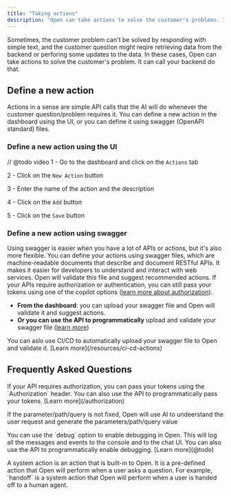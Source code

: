 ```yaml
---
title: "Taking actions"
description: "Open can take actions to solve the customer's problems. It can call your backend to update records, create new records, and much more."
---
```



Sometimes, the customer problem can't be solved by responding with simple text, and the customer question might reqire retrieving data from the backend or perforing some updates to the data. In these cases, Open can take actions to solve the customer's problem. It can call your backend do that.

## Define a new action
Actions in a sense are simple API calls that the AI will do whenever the customer question/problem requires it. You can define a new action in the dashboard using the UI, or you can define it using swagger (OpenAPI standard) files.

<CardGroup cols={2}>
  <Card title="Using the UI" href='#define-a-new-action-using-the-ui' icon="table-columns"></Card>
  <Card title='Using swagger' href='#define-a-new-action-using-swagger' icon='react'></Card>
</CardGroup>



### Define a new action using the UI
// @todo video
1 - Go to the dashboard and click on the `Actions` tab

2 - Click on the `New Action` button

3 - Enter the name of the action and the description

4 - Click on the `Add` button

5 - Click on the `Save` button


### Define a new action using swagger

Using swagger is easier when you have a lot of APIs or actions, but it's also more flexible. You can define your actions using swagger files, which are machine-readable documents that describe and document RESTful APIs. It makes it easier for developers to understand and interact with web services. Open will validate this file and suggest recommended actions. If your APIs require authorization or authentication, you can still pass your tokens using one of the copilot options ([learn more about authorization](authorization)).

- **From the dashboard**: you can upload your swagger file and Open will validate it and suggest actions.
- **Or you can use the API to programmatically** upload and validate your swagger file ([learn more](/api-reference/endpoint/import-actions-from-swagger))



<Info>
You can aslo use CI/CD to automatically upload your swagger file to Open and validate it. [Learn more](/resources/ci-cd-actions)
</Info>


## Frequently Asked Questions

<AccordionGroup>
  <Accordion title="How can I authorize my backend API calls?">
    <p>
    If your API requires authorization, you can pass your tokens using the `Authorization` header. You can also use the API to programmatically pass your tokens. [Learn more](/authorization)
    </p>

  </Accordion>

  <Accordion title="What if my API have parameters?">
    <p>
      If the parameter/path/query is not fixed, Open will use AI to undeerstand the user request and generate the parameters/path/query value
    </p>
  </Accordion>

  <Accordion title="How can I debug my actions/API calls?">
    <p>
      You can use the `debug` option to enable debugging in Open. This will log all the messages and events to the console and to the chat UI. You can also use the API to programmatically enable debugging. [Learn more](@todo)
    </p>
  </Accordion>

  <Accordion title="What is a system action?">
    <p>
      A system action is an action that is built-in to Open. It is a pre-defined action that Open will perform when a user asks a question. For example, `handoff` is a system action that Open will perform when a user is handed off to a human agent. 
    </p>
  </Accordion>
</AccordionGroup>